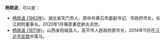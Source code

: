'''杨晓波'''，可以是：

*[[杨晓波_(1963年)|杨晓波 (1963年)]]，湖北省天门市人，原中共黄石市委副书记、市政府市长，长江财险董事长。2020年1月罹患重症肺炎去世。
*[[杨晓波_(1971年)|杨晓波 (1971年)]]，山西省阳城县人，高平市人民政府原市长，2014年11月在[[中共十八大以来的反腐败工作|习近平反腐]]中落马。

{{disambig|Cat=三字杨姓人名消歧义}}